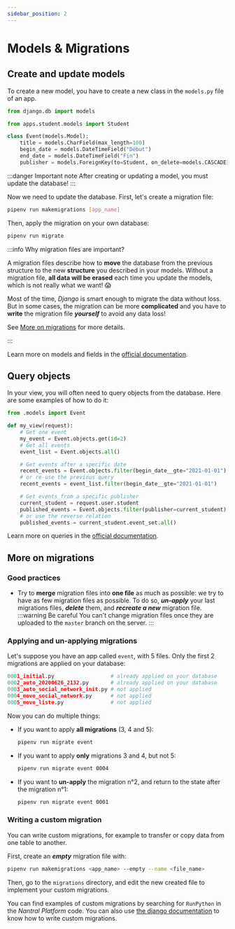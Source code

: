 ```yaml
---
sidebar_position: 2
---
```


# Models & Migrations

## Create and update models

To create a new model, you have to create a new class in the `models.py` file of
an app.

```python title="models.py"
from django.db import models

from apps.student.models import Student

class Event(models.Model):
    title = models.CharField(max_length=100)
    begin_date = models.DateTimeField("Début")
    end_date = models.DateTimeField("Fin")
    publisher = models.ForeignKey(to=Student, on_delete=models.CASCADE)
```

:::danger Important note
After creating or updating a model, you must update the database!
:::

Now we need to update the database. First, let's create a migration file:

```bash
pipenv run makemigrations [app_name]
```

Then, apply the migration on your own database:

```bash
pipenv run migrate
```

:::info Why migration files are important?

A migration files describe how to **move** the database from the previous
structure to the new **structure** you described in your models.
Without a migration file, **all data will be erased** each time you update
the models, which is not really what we want! 😱

Most of the time, _Django_ is smart enough to migrate the data without loss.
But in some cases, the migration can be more **complicated** and you have to
**write** the migration file **_yourself_** to avoid any data loss!

See [More on migrations](#more-on-migrations) for more details.

:::

Learn more on models and fields in the [official documentation](https://docs.djangoproject.com/en/5.0/topics/db/models/).

## Query objects

In your view, you will often need to query objects from the database.
Here are some examples of how to do it:

```python
from .models import Event

def my_view(request):
    # Get one event
    my_event = Event.objects.get(id=2)
    # Get all events
    event_list = Event.objects.all()

    # Get events after a specific date
    recent_events = Event.objects.filter(begin_date__gte="2021-01-01")
    # or re-use the previous query
    recent_events = event_list.filter(begin_date__gte="2021-01-01")

    # Get events from a specific publisher
    current_student = request.user.student
    published_events = Event.objects.filter(publisher=current_student)
    # or use the reverse relation
    published_events = current_student.event_set.all()
```

Learn more on queries in the [official documentation](https://docs.djangoproject.com/en/5.0/topics/db/queries/).

## More on migrations

### Good practices

-  Try to **merge** migration files into **one file** as much as possible: we
   try to have as few migration files as possible. To do so, **_un-apply_** your
   last migrations files, **_delete_** them, and
   **_recreate a new_** migration file.
   :::warning Be careful
   You can't change migration files once they are uploaded to
   the `master` branch on the server.
   :::

### Applying and un-applying migrations

Let's suppose you have an app called `event`, with 5 files.
Only the first 2 migrations are applied on your database:

```python
0001_initial.py                  # already applied on your database
0002_auto_20200626_2132.py       # already applied on your database
0003_auto_social_network_init.py # not applied
0004_move_social_network.py      # not applied
0005_move_liste.py               # not applied
```

Now you can do multiple things:

-  If you want to apply **all migrations** (3, 4 and 5):
   ```bash
   pipenv run migrate event
   ```
-  If you want to apply **only** migrations 3 and 4, but not 5:
   ```bash
   pipenv run migrate event 0004
   ```
-  If you want to **un-apply** the migration n°2,
   and return to the state after the migration n°1:
   ```bash
   pipenv run migrate event 0001
   ```

### Writing a custom migration

You can write custom migrations, for example to transfer or copy data from
one table to another.

First, create an **_empty_** migration file with:

```bash
pipenv run makemigrations <app_name> --empty --name <file_name>
```

Then, go to the `migrations` directory, and edit the new created file
to implement your custom migrations.

You can find examples of custom migrations by searching for `RunPython` in the
_Nantral Platform_ code. You can also use
[the django documentation](https://docs.djangoproject.com/en/4.1/howto/writing-migrations/)
to know how to write custom migrations.
